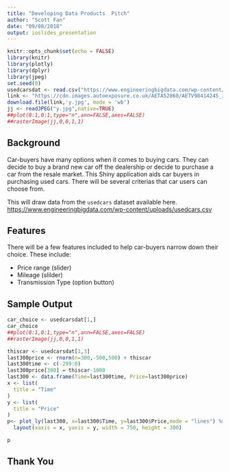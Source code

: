 ```yaml
---
title: "Developing Data Products  Pitch"
author: "Scott Fan"
date: "09/08/2018"
output: ioslides_presentation
---
```


```r
knitr::opts_chunk$set(echo = FALSE)
library(knitr)
library(plotly)
library(dplyr)
library(jpeg)
set.seed(0)
usedcarsdat <- read.csv("https://www.engineeringbigdata.com/wp-content/uploads/usedcars.csv")
link <- "https://cdn.images.autoexposure.co.uk/AETA52860/AETV98414245_1.jpg"
download.file(link,'y.jpg', mode = 'wb')
jj <- readJPEG("y.jpg",native=TRUE)
##plot(0:1,0:1,type="n",ann=FALSE,axes=FALSE)
##rasterImage(jj,0,0,1,1)
```

## Background

Car-buyers have many options when it comes to buying cars. They can decide to buy a brand new car off the dealership or decide to purchase a car from the resale market. This Shiny application aids car buyers in purchasing used cars. There will be several criterias that car users can choose from. 

This will draw data from the `usedcars` dataset available here. <https://www.engineeringbigdata.com/wp-content/uploads/usedcars.csv>

## Features

There will be a few features included to help car-buyers narrow down their choice. These include:

- Price range (slider)
- Mileage (slilder)
- Transmission Type (option button)

## Sample Output

```r
car_choice <- usedcarsdat[1,]
car_choice
##plot(0:1,0:1,type="n",ann=FALSE,axes=FALSE)
##rasterImage(jj,0,0,1,1)
```

```r
thiscar <- usedcarsdat[1,3]
last300price <- rnorm(n=300,-500,500) + thiscar
last300time <- c(-299:0)
last300price[300] = thiscar-1000
last300 <- data.frame(Time=last300time, Price=last300price)
x <- list(
  title = "Time"
)
y <- list(
  title = "Price"
)
p<- plot_ly(last300, x=last300$Time, y=last300$Price,mode = "lines") %>%
  layout(xaxis = x, yaxis = y, width = 750, height = 300)

p

```

## Thank You



